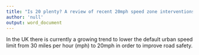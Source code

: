 ```yaml
---
title: "Is 20 plenty? A review of recent 20mph speed zone interventions"
author: 'null'
output: word_document
---
```


In the UK there is currently a growing trend to lower the default urban speed limit from 30 miles per hour (mph) to 20mph in order to improve road safety. 